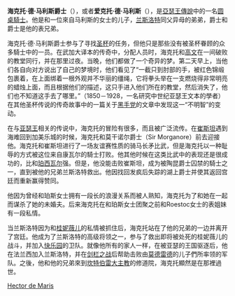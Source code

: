 {{refimprove|time=2014-05-05T02:40:25+00:00}}
'''海克托·德·马利斯爵士'''（{{lang|en|Sir Hector de Maris}}），或者'''爱克托·德·马利斯'''（{{lang|en|Ector de Maris}}），是[[亞瑟王傳說|亞瑟王傳說]]中的一名[[圆桌騎士|圆桌騎士]]。他是{{Link-en|班王|King Ban}}和一位來自马利斯的女士的儿子，[[兰斯洛特|兰斯洛特]]同父异母的弟弟，{{Link-en|鲍斯|Bors}}爵士和{{Link-en|萊昂內爾 (亞瑟王傳說)|Sir Lionel|萊昂內爾}}爵士是他的表兄弟。

海克托·德·马利斯爵士参与了寻找[[圣杯|圣杯]]的任务，但他只是那些没有被圣杯眷顾的众多騎士中的一员。在武加大译本的传奇中，分配人员时，海克托和[[高文_(亞瑟王傳說)|高文]]在一间破败的教堂同行，并在那里过夜。当晚，他们都做了一个奇异的梦。第二天早上，当他们各自向对方说出了自己的梦境时，他们看见了“一截只到肘部的手，被红色锦缎包裹着，在上面绑着一根外观并不华丽的缰绳，它将拳头举在一支燃烧得非常明亮的蜡烛上面，而且根据他们的描述，这只手进入他们所在的教堂，然后消失了，他们也不知道这手去了哪里。”{{Link-en|潔西·韋斯頓|Jessie Weston}}（1850－1928，一名研究中世纪亚瑟王文本的學者）在其他圣杯传说的传奇故事中的一篇关于[[黑手党|黑手党]]的文章中发现这一“不明智”的变动。

在与[[亚瑟王|亚瑟王]]相关的传说中，海克托的冒险有很多，而且被广泛流传。在[[崔斯坦|崔斯坦]]遇到海难回到加美乐城的时候，海克托和莫干诺尔爵士（Sir Morganore）前去迎接他。海克托和崔斯坦进行了一场友谊赛性质的骑马长矛比武，但是海克托以一种耻辱的方式被这位来自康瓦尔的騎士打败。他其他时候在这类比武中的表现还是很成功的，比{{Link-en|帕拉米迪斯|Palamedes (Arthurian legend)}}和[[珀西瓦尔|珀西瓦尔]]强。但是，他没能击败崔斯坦，成为被陶昆爵士囚禁的騎士之一，直到被他的兄弟兰斯洛特救出。他因找回发疯后失踪的湖上爵士并使其返回宫廷而重新赢得赞同。

他因为曾经和珀斯女士拥有一段长的浪漫关系而被人熟知，海克托为了和她在一起而谋杀了她的未婚夫。后来海克托在和珀斯女士团聚之前和Roestoc女士的表姐妹有一段私情。

当兰斯洛特因为和[[桂妮薇儿|桂妮薇儿]]的私情被抓住后，海克托站在了他的兄弟的一边并离开了宫廷。他成为了兰斯洛特的高级将领之一，参与了救出即将被处死的桂妮薇儿的战斗，并加入[[快乐园|快乐园]]的卫队。就像他所有的家人一样，在被亚瑟的王国驱逐后，他在法兰西加入兰斯洛特，并在[[剑栏之战|剑栏之战]]后帮助击败由[[莫德雷德|莫德雷德]]的儿子們所率领的军队。之後，他和他的兄弟來到[[坎特伯雷大主教|坎特伯雷大主教]]的修道院，海克托顯然是在那裡過世。

{{亞瑟王傳說}}
[[Category:圆桌騎士|Hector de Maris]]